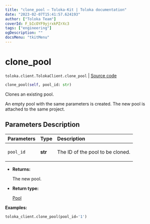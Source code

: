 ```yaml
---
title: "clone_pool — Toloka-Kit | Toloka documentation"
date: "2023-02-07T15:41:57.624193"
author: ["Toloka Team"]
coverId: F_bIcOYF9yjrxkPZrXc3
tags: ["engineering"]
ogDescription: ""
docsMenu: "tkitMenu"
---
```


# clone_pool
`toloka.client.TolokaClient.clone_pool` | [Source code](https://github.com/Toloka/toloka-kit/blob/v1.1.3/src/client/__init__.py#L1426)

```python
clone_pool(self, pool_id: str)
```

Clones an existing pool.

An empty pool with the same parameters is created.
The new pool is attached to the same project.

## Parameters Description

| Parameters | Type | Description |
| :----------| :----| :-----------|
`pool_id`|**str**|<p>The ID of the pool to be cloned.</p>

* **Returns:**

  The new pool.

* **Return type:**

  [Pool](/docs/toloka-kit/reference/toloka.client.pool.Pool)

**Examples:**

```python
toloka_client.clone_pool(pool_id='1')
```
